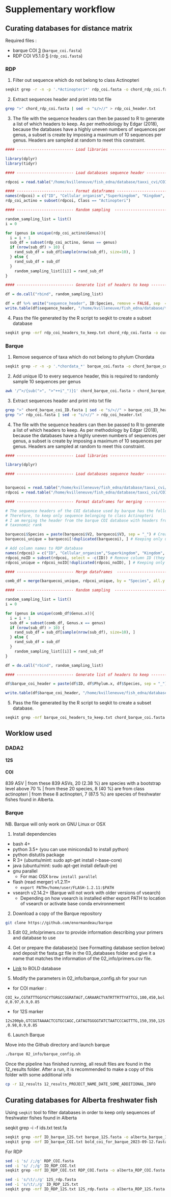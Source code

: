 # Supplementary workflow {-}

## Curating databases for distance matrix  {-}

Required files : 

- barque COI [3](https://www.ibis.ulaval.ca/services/bioinformatique/barque_databases/) (`barque_coi.fasta`)
- RDP COI V5.1.0 [5](https://github.com/terrimporter/CO1Classifier/releases/tag/RDP-COI-v5.1.0) (`rdp_coi.fasta`)

### RDP {-}

1. Filter out sequence which do not belong to class Actinopteri

```bash
seqkit grep -r -n -p '.*Actinopteri*' rdp_coi.fasta -o chord_rdp_coi.fasta
```

2. Extract sequences header and print into txt file

```bash
grep ">" chord_rdp_coi.fasta | sed -e "s/>//" > rdp_coi_header.txt
```

3. The file with the sequence headers can then be passed to R to generate a list of which headers to keep. As per methodology by Edgar (2018), because the databases have a highly uneven numbers of sequences per genus, a subset is create by imposing a maximum of 10 sequences per genus. Headers are sampled at random to meet this constraint.

```r

#### ------------------------- Load libraries ------------------------------------------------------------------####  

library(dplyr)
library(tidyr)

#### ------------------------- Load databases sequence header -------------------------------------------------- #### 

rdpcoi = read.table("/home/kvilleneuve/fish_edna/database/taxxi_cvi/COI_DB/rdp_coi_header.txt",sep = ";")

#### ------------------------- Format dataframes -------------------------------------------------------------- #### 
names(rdpcoi) = c("ID", "Cellular_organism","Superkingdom", "Kingdom", "Phylum", "Class", "Order", "Family", "Genus", "Species")
rdp_coi_actino = subset(rdpcoi, Class == "Actinopteri")

#### ------------------------- Random sampling  --------------------------------------------------------------- #### 

random_sampling_list = list()
i = 0 

for (genus in unique(rdp_coi_actino$Genus)){
  i = i + 1
  sub_df = subset(rdp_coi_actino, Genus == genus)
  if (nrow(sub_df) > 10) {
    rand_sub_df = sub_df[sample(nrow(sub_df), size=10), ] 
  } else {
    rand_sub_df = sub_df
  }
    random_sampling_list[[i]] = rand_sub_df
}

#### ------------------------- Generate list of headers to keep ----------------------------------------------- #### 

df = do.call("rbind", random_sampling_list)

df = df %>% unite("sequence_header", ID:Species, remove = FALSE, sep  = ";")
write.table(df$sequence_header, "/home/kvilleneuve/fish_edna/database/taxxi_cvi/COI_DB/rdp_coi_headers_to_keep.txt", col.names = FALSE, row.names = FALSE, quote = FALSE)
```

4. Pass the file generated by the R script to seqkit to create a subset database 

```bash
seqkit grep -nrf rdp_coi_headers_to_keep.txt chord_rdp_coi.fasta -o curated_rdp_coi.fasta
``` 

### Barque {-}

1. Remove sequence of taxa which do not belong to phylum Chordata

```bash
seqkit grep -r -n -p '.*chordata_*' barque_coi.fasta -o chord_barque_coi.fasta
```

2. Add unique ID to every sequence header, this is required to randomly sample 10 sequences per genus

```bash
awk '/^>/{sub(">", ">"++i"_")}1' chord_barque_coi.fasta > chord_barque_coi_ID.fasta
```

3. Extract sequences header and print into txt file 

```bash
grep ">" chord_barque_coi_ID.fasta | sed -e "s/>//" > barque_coi_ID_header.txt
grep ">" rdp_coi.fasta | sed -e "s/>//" > rdp_coi_header.txt
```

4. The file with the sequence headers can then be passed to R to generate a list of which headers to keep. As per methodology by Edgar (2018), because the databases have a highly uneven numbers of sequences per genus, a subset is create by imposing a maximum of 10 sequences per genus. Headers are sampled at random to meet this constraint.

```r
#### ------------------------- Load libraries ------------------------------------------------------------------####  

library(dplyr)

#### ------------------------- Load databases sequence header -------------------------------------------------- #### 


barquecoi = read.table("/home/kvilleneuve/fish_edna/database/taxxi_cvi/COI_DB/barque_coi_ID_header.txt", sep = "_")
rdpcoi = read.table("/home/kvilleneuve/fish_edna/database/taxxi_cvi/COI_DB/rdp_coi_header.txt",sep = ";")

#### ------------------------- Format dataframes for merging --------------------------------------------------- #### 

# The sequence headers of the COI database used by barque has the following format : Phylum_Genus_Species
# Therefore, to keep only sequence belonging to class Actinopteri 
# I am merging the header from the barque COI database with headers from the RDP COI database to get complete 
# taxonomic rank

barquecoi$Species = paste(barquecoi$V2, barquecoi$V3, sep = "_") # Create column with specie name 
barquecoi_unique = barquecoi[!duplicated(barquecoi), ] # Keeping only unique value

# Add column names to RDP database 
names(rdpcoi) = c("ID", "Cellular_organism","Superkingdom", "Kingdom", "Phylum", "Class", "Order", "Family", "Genus", "Species")
rdpcoi_noID = subset(rdpcoi, select = -c(ID)) # Remove column ID (they are unique values)
rdpcoi_unique = rdpcoi_noID[!duplicated(rdpcoi_noID), ] # Keeping only unique value

#### ------------------------- Merge dataframes  -------------------------------------------------------------- #### 

comb_df = merge(barquecoi_unique, rdpcoi_unique, by = "Species", all.y = FALSE )

#### ------------------------- Random sampling  --------------------------------------------------------------- #### 

random_sampling_list = list()
i = 0 

for (genus in unique(comb_df$Genus.x)){
  i = i + 1
  sub_df = subset(comb_df, Genus.x == genus)
  if (nrow(sub_df) > 10) {
    rand_sub_df = sub_df[sample(nrow(sub_df), size=10), ] 
  } else {
    rand_sub_df = sub_df
  }
    random_sampling_list[[i]] = rand_sub_df
}

df = do.call("rbind", random_sampling_list)

#### ------------------------- Generate list of headers to keep ----------------------------------------------- #### 

df$barque_coi_header = paste(df$ID, df$Phylum.x, df$Species, sep = "_")

write.table(df$barque_coi_header, "/home/kvilleneuve/fish_edna/database/taxxi_cvi/COI_DB/barque_coi_headers_to_keep.txt",col.names = FALSE, row.names = FALSE, quote = FALSE)
```

5. Pass the file generated by the R script to seqkit to create a subset database. 

```bash
seqkit grep -nrf barque_coi_headers_to_keep.txt chord_barque_coi.fasta -o curated_barque_coi.fasta
``` 

## Worklow used {-}

### DADA2 {-}

#### 12S {-}

#### COI {-}

839 ASV | from these 839 ASVs, 20 (2.38 %) are species with a bootstrap level above 70 % | from these 20 species, 8 (40 %) are from class actinopteri | from these 8 actinopteri, 7 (87.5 %) are species of freshwater fishes found in Alberta. 

### Barque {-}

NB. Barque will only work on GNU Linux or OSX

1. Install dependencies

- bash 4+
- python 3.5+ (you can use miniconda3 to install python)
- python distutils package
- R 3+ (ubuntu/mint: sudo apt-get install r-base-core)
- java (ubuntu/mint: sudo apt-get install default-jre)
- gnu parallel
    - For mac OSX `brew install parallel` 
- flash (read merger) v1.2.11+
   - `export PATH=/home/user/FLASH-1.2.11:$PATH`
- vsearch v2.14.2+ (Barque will not work with older versions of vsearch)
   - Depending on how vsearch is installed either export PATH to location of vsearch or activate base conda environnement

2. Download a copy of the Barque repository

```bash
git clone https://github.com/enormandeau/barque
```

3. Edit 02_info/primers.csv to provide information describing your primers and database to use 

4. Get or prepare the database(s) (see Formatting database section below) and deposit the fasta.gz file in the 03_databases folder and give it a name that matches the information of the 02_info/primers.csv file.

 - [Link](https://www.ibis.ulaval.ca/services/bioinformatique/barque_databases/) to BOLD database 

5. Modify the parameters in 02_info/barque_config.sh for your run

- for COI marker : 

`COI_kv,CGTATTTGGYGCYTGRGCCGGRATAGT,CARAARCTYATRTTRTTYATTCG,100,450,bold,0.97,0.9,0.85`

- for 12S marker 

`12s200pb,GTCGGTAAAACTCGTGCCAGC,CATAGTGGGGTATCTAATCCCAGTTTG,150,350,12S,0.98,0.9,0.85`

6. Launch Barque 

Move into the Github directory and launch barque 
```bash
./barque 02_info/barque_config.sh
```

Once the pipeline has finished running, all result files are found in the 12_results folder.
After a run, it is recommended to make a copy of this folder with some additional info

```bash
cp -r 12_results 12_results_PROJECT_NAME_DATE_SOME_ADDITIONAL_INFO
``` 

## Curating databases for Alberta freshwater fish {-}

Using `seqkit` tool to filter databases in order to keep only sequences of freshwater fishes found in Alberta 

seqkit grep -i -f ids.txt test.fa 

```bash
seqkit grep -nrf ID_barque_12S.txt barque_12S.fasta -o alberta_barque_12S.fasta
seqkit grep -nrf ID_barque_COI.txt bold_coi_for_barque_2023-09-12.fasta -o alberta_barque_COI.fasta
```

For RDP 

```bash
sed -i 's/ /;/g' RDP_COI.fasta
sed -i 's/ /;/g' ID_RDP_COI.txt
seqkit grep -nrf ID_RDP_COI.txt RDP_COI.fasta -o alberta_RDP_COI.fasta

sed -i 's/\t/;/g' 12S_rdp.fasta
sed -i 's/\t/;/g' ID_RDP_12S.txt
seqkit grep -nrf ID_RDP_12S.txt 12S_rdp.fasta -o alberta_RDP_12S.fasta
```


